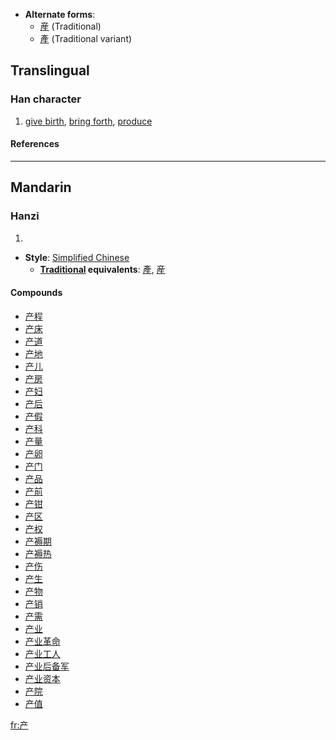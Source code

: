 * '''Alternate forms''':
**[[産]] (Traditional)
**[[產]] (Traditional variant)<!-- may be a better term, this variant appears in my en-ko dictionary -->

==Translingual==
===Han character===
{{Han char|rad=亠|as=04|sn=6|four=|canj=卜廿竹 (YTH)}}
# [[give birth]], [[bring forth]], [[produce]]
====References====
{{Han ref|kx=0088.111|hdz=10283.030|uh=4EA7|ud=20135}}
----
==Mandarin==
===Hanzi===
{{cmn-hanzi|pin=[[chǎn]] (chan3)|wg=ch'an<sup>3</sup>}}
# {{defn|Mandarin}}

* '''Style''': [[Simplified Chinese]] 
** '''[[Traditional Chinese|Traditional]] equivalents''': [[產]], [[産]]

====Compounds====
*[[产程]]
*[[产床]]
*[[产道]]
*[[产地]]
*[[产儿]]
*[[产房]]
*[[产妇]]
*[[产后]]
*[[产假]]
*[[产科]]
*[[产量]]
*[[产卵]]
*[[产门]]
*[[产品]]
*[[产前]]
*[[产钳]]
*[[产区]]
*[[产权]]
*[[产褥期]]
*[[产褥热]]
*[[产伤]]
*[[产生]]
*[[产物]]
*[[产销]]
*[[产需]]
*[[产业]]
*[[产业革命]]
*[[产业工人]]
*[[产业后备军]]
*[[产业资本]]
*[[产院]]
*[[产值]]




[[fr:产]]